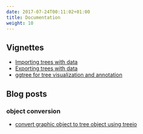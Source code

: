 ```yaml
---
date: 2017-07-24T00:11:02+01:00
title: Documentation
weight: 10
---
```



<link rel="stylesheet" href="https://guangchuangyu.github.io/css/font-awesome.min.css">

## <i class="fa fa-book"></i> Vignettes


+ [Importing trees with data](http://bioconductor.org/packages/devel/bioc/vignettes/treeio/inst/doc/Importer.html)
+ [Exporting trees with data](http://bioconductor.org/packages/devel/bioc/vignettes/treeio/inst/doc/Exporter.html)
+ [ggtree for tree visualization and annotation](https://bioconductor.org/packages/devel/bioc/vignettes/ggtree/inst/doc/ggtree.html)


## <i class="fa fa-wordpress"></i> Blog posts


### <i class="fa fa-angle-double-right"></i> object conversion

+ [convert graphic object to tree object using treeio](http://guangchuangyu.github.io/2017/01/convert-graphic-object-to-tree-object-using-treeio/)

